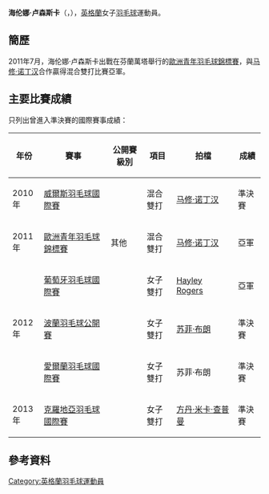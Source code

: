 {{noteTA|G1=Badminton}}
{{Infobox 羽球選手
| playername              = 海伦娜·卢森斯卡<br/>{{lang|en|Helena Lewczynska}}
| image                   = 
| size                    = 
| caption                 = 
| birth_name              = 
| date_of_birth           = {{birth_date_and_age|1992|2|13}}
| place_of_birth          = 
| residence               =
| height                  = 
| weight                  = 
| country                 = {{ENG}}
| years_started           = 
| coach                   = 
| event                   = 女子單打、女子雙打、混合雙打
| highest_ranking         = 第66位（女雙-[[Hayley_Rogers|Rogers]]）
| date_of_highest_ranking = 2012年6月14日<ref name="ranking">[http://bwfcontent.tournamentsoftware.com/ranking/player.aspx?id=7947&player=148698 BWF World Ranking - Ranking of Helena LEWCZYNSKA (27030)]{{en}}</ref>
| current_ranking         = 第418位（女單）<br/>第157位（女雙-[[艾米莉·韦斯特伍德|韦斯特伍德]]）<br/>第361位（女雙-[[亚历山德拉·兰利|兰利]]）<br/>第805位（女雙-[[Lubomira_Stoynova|Stoynova]]）<br/>第199位（混雙-[[哈雷·陶勒|陶勒]]）<br/>第452位（混雙-[[彼得·布里格斯|布里格斯]]）
| date_of_current_ranking = 2014年11月27日 <ref>[http://bwfcontent.tournamentsoftware.com/ranking/category.aspx?id=7947&category=473 BWF World Ranking - BWF世界排名榜 (11/27/2014) - Women's singles]{{en}}</ref><ref>[http://bwfcontent.tournamentsoftware.com/ranking/category.aspx?id=7947&category=475 BWF World Ranking - BWF世界排名榜 (11/27/2014) - Women's doubles]{{en}}</ref><ref>[http://bwfcontent.tournamentsoftware.com/ranking/category.aspx?id=7947&category=476 BWF World Ranking - BWF世界排名榜 (11/27/2014) - Mixed doubles]{{en}}</ref>
| played                  = 19勝–22負（女單）<br/>34勝–38負（女雙）<br/>39勝–27負（混雙）
| titles                  = 
| bwf_profile             = 77BEFCCF-B087-44BB-8DFD-9588B32E70D6
| bwf_id                  = 27030
| updated                 = 2014年12月4日
}}
{{MedalTableTop}}
{{MedalSport | 女子[[羽毛球|羽毛球]]}}
{{MedalCountry | {{ENG}}}}
{{MedalCompetition | [[歐洲青年羽毛球錦標賽|歐洲青年羽毛球錦標賽]]}}
{{MedalSilver| [[2011年歐洲青年羽毛球錦標賽|2011年 萬塔]] | 混合雙打 }}
{{MedalBottom}}
'''海伦娜·卢森斯卡'''（{{lang-en|'''Helena Lewczynska'''}}，{{bd|1992年|2月13日|}}），[[英格蘭|英格蘭]]女子[[羽毛球|羽毛球]]運動員。

==簡歷==
2011年7月，海伦娜·卢森斯卡出戰在芬蘭萬塔舉行的[[2011年歐洲青年羽毛球錦標賽|歐洲青年羽毛球錦標賽]]，與[[马修·诺丁汉|马修·诺丁汉]]合作贏得混合雙打比賽亞軍。

==主要比賽成績==
只列出曾進入準決賽的國際賽事成績：
{| class=wikitable style="text-align:center; font-size:small;" 
!width="50"|年份
!width="180"|賽事
!width="80"|公開賽級別
!width="60"|項目
!width="140"|拍檔
!width="50"|成績
|-
!rowspan="1"|2010年
|[[2010年威爾斯羽毛球國際賽|威爾斯羽毛球國際賽]]
|{{BWFIS}}
|混合雙打
|[[马修·诺丁汉|马修·诺丁汉]]
|bgcolor="#b8860b"|準決賽
|-
!rowspan="1"|2011年
|[[2011年歐洲青年羽毛球錦標賽|歐洲青年羽毛球錦標賽]]
|其他
|混合雙打
|[[马修·诺丁汉|马修·诺丁汉]]
|bgcolor="silver"|亞軍
|-
!rowspan="3"|2012年
|[[2012年葡萄牙羽毛球國際賽|葡萄牙羽毛球國際賽]]
|{{BWFIS}}
|女子雙打
|[[Hayley_Rogers|Hayley Rogers]]
|bgcolor="silver"|亞軍
|-
|[[2012年波蘭羽毛球公開賽|波蘭羽毛球公開賽]]
|{{BWFIS}}
|女子雙打
|[[苏菲·布朗|苏菲·布朗]]
|bgcolor="#b8860b"|準決賽
|-
|[[2012年愛爾蘭羽毛球國際賽|愛爾蘭羽毛球國際賽]]
|{{BWFIS}}
|女子雙打
|苏菲·布朗
|bgcolor="#b8860b"|準決賽
|-
!rowspan="1"|2013年
|[[2013年克羅地亞羽毛球國際賽|克羅地亞羽毛球國際賽]]
|{{BWFIS}}
|女子雙打
|[[方丹·米卡·查普曼|方丹·米卡·查普曼]]
|bgcolor="#b8860b"|準決賽
|}
{{BWF賽事級別索引}}

==參考資料==
{{Reflist}}

{{DEFAULTSORT:Lewczynska, Helena}}
[[Category:英格蘭羽毛球運動員|Category:英格蘭羽毛球運動員]]